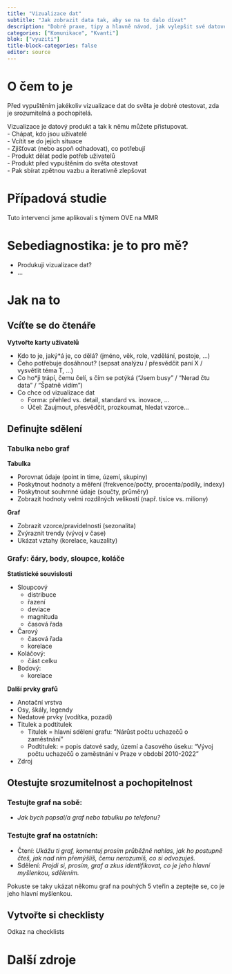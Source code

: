 ```yaml
---
title: "Vizualizace dat"
subtitle: "Jak zobrazit data tak, aby se na to dalo dívat"
description: "Dobré praxe, tipy a hlavně návod, jak vylepšit své datové vizualizace"
categories: ["Komunikace", "Kvanti"]
blok: ["vyuziti"]
title-block-categories: false
editor: source
---
```


# O čem to je

Před vypuštěním jakékoliv vizualizace dat do světa je dobré otestovat, zda je srozumitelná a pochopitelá.

Vizualizace je datový produkt a tak k němu můžete přistupovat.      
- Chápat, kdo jsou uživatelé  
- Vcítit se do jejich situace  
- Zjišťovat (nebo aspoň odhadovat), co potřebují  
- Produkt dělat podle potřeb uživatelů  
- Produkt před vypuštěním do světa otestovat  
- Pak sbírat zpětnou vazbu a iterativně zlepšovat  

# Případová studie

Tuto intervenci jsme aplikovali s týmem OVE na MMR

# Sebediagnostika: je to pro mě?

- Produkuji vizualizace dat?
- ...

# Jak na to

## Vcíťte se do čtenáře 

**Vytvořte karty uživatelů**

- Kdo to je, jaký*á je, co dělá? (jméno, věk, role, vzdělání, postoje, …)
- Čeho potřebuje dosáhnout? (sepsat analýzu / přesvědčit paní X / vysvětlit téma T, …)
- Co ho*ji trápí, čemu čelí, s čím se potýká (“Jsem busy” / “Nerad čtu data” / “Špatně vidím”)
- Co chce od vizualizace dat
  - Forma: přehled vs. detail, standard vs. inovace, …
  - Účel: Zaujmout, přesvědčit, prozkoumat, hledat vzorce…


## Definujte sdělení

### Tabulka nebo graf  

**Tabulka**

- Porovnat údaje (point in time, území, skupiny)
- Poskytnout hodnoty a měření (frekvence/počty, procenta/podíly, indexy)
- Poskytnout souhrnné údaje (součty, průměry)
- Zobrazit hodnoty velmi rozdílných velikostí (např. tisíce vs. miliony)

**Graf**

- Zobrazit vzorce/pravidelnosti (sezonalita) 
- Zvýraznit trendy (vývoj v čase)
- Ukázat vztahy (korelace, kauzality)

### Grafy: čáry, body, sloupce, koláče

**Statistické souvislosti**

- Sloupcový
  - distribuce
  - řazení
  - deviace
  - magnituda
  - časová řada
- Čarový
  - časová řada
  - korelace
- Koláčový:  
  - část celku
- Bodový:  
  - korelace

**Další prvky grafů**

- Anotační vrstva
- Osy, škály, legendy  
- Nedatové prvky (vodítka, pozadí)
- Titulek a podtitulek
  - Titulek = hlavní sdělení grafu: “Nárůst počtu uchazečů o zaměstnání”
  - Podtitulek: = popis datové sady, území a časového úseku: “Vývoj počtu uchazečů o zaměstnání v Praze v období 2010-2022”
- Zdroj  


## Otestujte srozumitelnost a pochopitelnost

### Testujte graf **na sobě:**  

- *Jak bych popsal/a graf nebo tabulku po telefonu?*

### Testujte graf **na ostatních:**  

- Čtení: *Ukážu ti graf, komentuj prosím průběžně nahlas, jak ho postupně čteš, jak nad ním přemýšlíš, čemu nerozumíš, co si odvozuješ.*
- Sdělení: *Projdi si, prosím, graf a zkus identifikovat, co je jeho hlavní myšlenkou, sdělením.*

Pokuste se taky ukázat někomu graf na pouhých 5 vteřin a zeptejte se, co je jeho hlavní myšlenkou. 

## Vytvořte si checklisty

Odkaz na checklists

# Další zdroje

